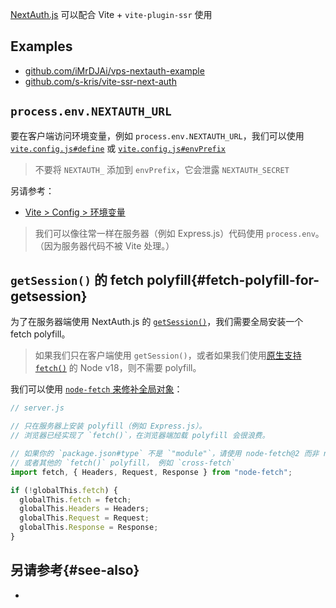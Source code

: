 
[NextAuth.js](https://next-auth.js.org/) 可以配合 Vite + `vite-plugin-ssr` 使用

## Examples

- [github.com/iMrDJAi/vps-nextauth-example](https://github.com/iMrDJAi/vps-nextauth-example)
- [github.com/s-kris/vite-ssr-next-auth](https://github.com/s-kris/vite-ssr-next-auth)

## `process.env.NEXTAUTH_URL`

要在客户端访问环境变量，例如 `process.env.NEXTAUTH_URL`，我们可以使用 [`vite.config.js#define`](https://vitejs.dev/config/#define) 或 [`vite.config.js#envPrefix`](https://vitejs.dev/config/#envprefix)

> 不要将 `NEXTAUTH_` 添加到 `envPrefix`，它会泄露 `NEXTAUTH_SECRET`

另请参考：

- [Vite > Config > 环境变量](https://vitejs.dev/config/#environment-variables)

> 我们可以像往常一样在服务器（例如 Express.js）代码使用 `process.env`。 （因为服务器代码不被 Vite 处理。）

## `getSession()` 的 fetch polyfill{#fetch-polyfill-for-getsession}

为了在服务器端使用 NextAuth.js 的 [`getSession()`](https://next-auth.js.org/getting-started/client#getsession)，我们需要全局安装一个 fetch polyfill。

> 如果我们只在客户端使用 `getSession()`，或者如果我们使用[原生支持 `fetch()`](https://nodejs.org/en/blog/announcements/v18-release-announce/#fetch-experimental) 的 Node v18，则不需要 polyfill。

我们可以使用 [`node-fetch` 来修补全局对象](https://github.com/node-fetch/node-fetch#providing-global-access)：

```js
// server.js

// 只在服务器上安装 polyfill（例如 Express.js）。
// 浏览器已经实现了 `fetch()`，在浏览器端加载 polyfill 会很浪费。

// 如果你的 `package.json#type` 不是 `"module"`，请使用 node-fetch@2 而非 node-fetch@3。
// 或者其他的 `fetch()` polyfill， 例如 `cross-fetch`
import fetch, { Headers, Request, Response } from "node-fetch";

if (!globalThis.fetch) {
  globalThis.fetch = fetch;
  globalThis.Headers = Headers;
  globalThis.Request = Request;
  globalThis.Response = Response;
}
```

## 另请参考{#see-also}

- <Link href='/auth' />
